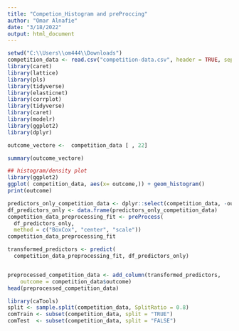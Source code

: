 ---
title: "Competion_Histogram and preProccing"
author: "Omar Alnafie"
date: "3/18/2022"
output: html_document
---


```{r, warning = FALSE, echo = FALSE}
setwd("C:\\Users\\om444\\Downloads")
competition_data <- read.csv("competition-data.csv", header = TRUE, sep = "," )
library(caret)
library(lattice)
library(pls)
library(tidyverse)
library(elasticnet)
library(corrplot)
library(tidyverse)
library(caret)
library(modelr)
library(ggplot2)
library(dplyr)
```


```{r, warning=FALSE, echo=FALSE}
outcome_vectore <-  competition_data [ , 22]
```

```{r, warning=FALSE, echo=FALSE}


summary(outcome_vectore)
```

```{r, Warning = FALSE, echo=FALSE}

## histogram/density plot
library(ggplot2)
ggplot( competition_data, aes(x= outcome,)) + geom_histogram()
print(outcome)

```


```{r, warning=FALSE, echo=FALSE}
predictors_only_competition_data <- dplyr::select(competition_data, -outcome)
df_predictors_only <- data.frame(predictors_only_competition_data) 
competition_data_preprocessing_fit <- preProcess(
  df_predictors_only, 
  method = c("BoxCox", "center", "scale"))
competition_data_preprocessing_fit

```



```{r, warning=FALSE, echo=FALSE}


transformed_predictors <- predict(
  competition_data_preprocessing_fit, df_predictors_only)


preprocessed_competition_data <- add_column(transformed_predictors, 
    outcome = competition_data$outcome)
head(preprocessed_competition_data)

```

```{r, warning=FALSE, echo=FALSE}
library(caTools)
split <- sample.split(competition_data, SplitRatio = 0.8)
comTrain <- subset(competition_data, split = "TRUE")
comTest  <- subset(competition_data, split = "FALSE")
```

